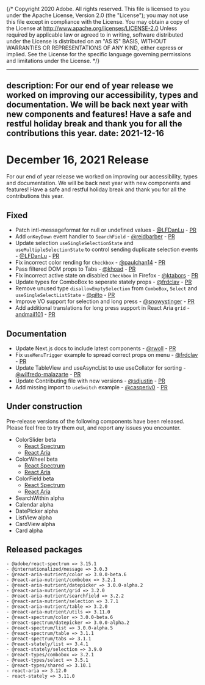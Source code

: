 {/* Copyright 2020 Adobe. All rights reserved.
This file is licensed to you under the Apache License, Version 2.0 (the "License");
you may not use this file except in compliance with the License. You may obtain a copy
of the License at http://www.apache.org/licenses/LICENSE-2.0
Unless required by applicable law or agreed to in writing, software distributed under
the License is distributed on an "AS IS" BASIS, WITHOUT WARRANTIES OR REPRESENTATIONS
OF ANY KIND, either express or implied. See the License for the specific language
governing permissions and limitations under the License. */}


---
description: For our end of year release we worked on improving our accessibility, types and documentation. We will be back next year with new components and features! Have a safe and restful holiday break and thank you for all the contributions this year.
date: 2021-12-16
---

# December 16, 2021 Release

For our end of year release we worked on improving our accessibility, types and documentation. We will be back next year with new components and features! Have a safe and restful holiday break and thank you for all the contributions this year.

## Fixed
- Patch intl-messageformat for null or undefined values - [@LFDanLu](https://github.com/LFDanLu) - [PR](https://github.com/adobe/react-spectrum/pull/2544)
- Add `onKeyDown` event handler to `SearchField` - [@reidbarber](https://github.com/reidbarber) - [PR](https://github.com/adobe/react-spectrum/pull/2617)
- Update selection `useSingleSelectionState` and `useMultipleSelectionState` to control sending duplicate selection events - [@LFDanLu](https://github.com/LFDanLu) - [PR](https://github.com/adobe/react-spectrum/pull/2618)
- Fix incorrect color rending for `Checkbox` - [@paulchan14](https://github.com/paulchan14) - [PR](https://github.com/adobe/react-spectrum/pull/2662)
- Pass filtered DOM props to Tabs - [@khoad](https://github.com/khoad) - [PR](https://github.com/adobe/react-spectrum/pull/2655)
- Fix incorrect active state on disabled `Checkbox` in Firefox - [@ktabors](https://github.com/ktabors) - [PR](https://github.com/adobe/react-spectrum/pull/2582)
- Update types for ComboBox to seperate stately props - [@frdclav](https://github.com/frdclav) - [PR](https://github.com/adobe/react-spectrum/pull/2651)
- Remove unused type `disallowEmptySelection` from `ComboBox`, `Select` and `useSingleSelectListState` - [@qilto](https://github.com/qilto) - [PR](https://github.com/adobe/react-spectrum/pull/2652/)
- Improve VO support for selection and long press - [@snowystinger](https://github.com/snowystinger) - [PR](https://github.com/adobe/react-spectrum/pull/2521)
- Add additional translations for long press support in React Aria `grid` - [andmail101](https://github.com/angmail101) - [PR](https://github.com/adobe/react-spectrum/pull/2690)

## Documentation
- Update Next.js docs to include latest components - [@rwoll](https://github.com/rwoll) - [PR](https://github.com/adobe/react-spectrum/pull/2638)
- Fix `useMenuTrigger` example to spread correct props on menu - [@frdclav](https://github.com/frdclav) - [PR](https://github.com/adobe/react-spectrum/pull/2642/)
- Update TableView and useAsyncList to use useCollator for sorting - [@wilfredo-malazarte](https://github.com/wilfredo-malazarte) - [PR](https://github.com/adobe/react-spectrum/pull/2656)
- Update Contributing file with new versions - [@sdjustin](https://github.com/sdjustin) - [PR](https://github.com/adobe/react-spectrum/pull/2649)
- Add missing import to `useSwitch` example - [@casperiv0](https://github.com/casperiv0) - [PR](https://github.com/adobe/react-spectrum/pull/2634)

## Under construction

Pre-release versions of the following components have been released. Please feel free to try them out, and report any issues you encounter.

- ColorSlider beta
    - [React Spectrum](https://react-spectrum.adobe.com/react-spectrum/ColorSlider.html)
    - [React Aria](https://react-spectrum.adobe.com/react-aria/useColorSlider.html)
- ColorWheel beta
    - [React Spectrum](https://react-spectrum.adobe.com/react-spectrum/ColorWheel.html)
    - [React Aria](https://react-spectrum.adobe.com/react-aria/useColorWheel.html)
- ColorField beta
    - [React Spectrum](https://react-spectrum.adobe.com/react-spectrum/ColorField.html)
    - [React Aria](https://react-spectrum.adobe.com/react-aria/useColorField.html)
- SearchWithin alpha
- Calendar alpha
- DatePicker alpha
- ListView alpha
- CardView alpha
- Card alpha

## Released packages

```
- @adobe/react-spectrum => 3.15.1
- @internationalized/message => 3.0.3
- @react-aria-nutrient/color => 3.0.0-beta.6
- @react-aria-nutrient/combobox => 3.2.1
- @react-aria-nutrient/datepicker => 3.0.0-alpha.2
- @react-aria-nutrient/grid => 3.2.0
- @react-aria-nutrient/searchfield => 3.2.2
- @react-aria-nutrient/selection => 3.7.1
- @react-aria-nutrient/table => 3.2.0
- @react-aria-nutrient/utils => 3.11.0
- @react-spectrum/color => 3.0.0-beta.6
- @react-spectrum/datepicker => 3.0.0-alpha.2
- @react-spectrum/list => 3.0.0-alpha.5
- @react-spectrum/table => 3.1.1
- @react-spectrum/tabs => 3.1.1
- @react-stately/list => 3.4.1
- @react-stately/selection => 3.9.0
- @react-types/combobox => 3.2.1
- @react-types/select => 3.5.1
- @react-types/shared => 3.10.1
- react-aria => 3.12.0
- react-stately => 3.11.0
```
